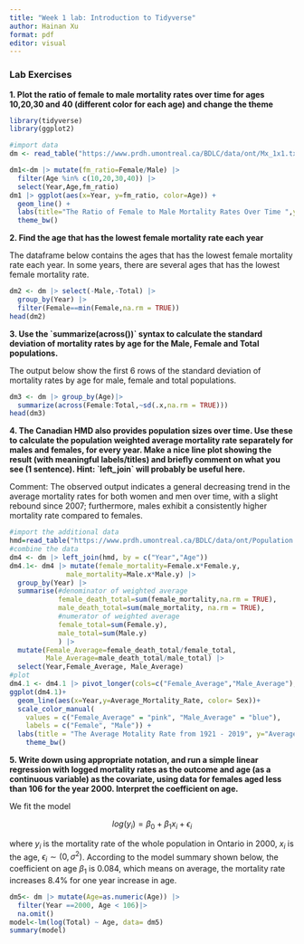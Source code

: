 ```yaml
---
title: "Week 1 lab: Introduction to Tidyverse"
author: Hainan Xu
format: pdf
editor: visual
---
```


### Lab Exercises

**1. Plot the ratio of female to male mortality rates over time for ages 10,20,30 and 40 (different color for each age) and change the theme**

```r
library(tidyverse)
library(ggplot2)
```

```r
#import data
dm <- read_table("https://www.prdh.umontreal.ca/BDLC/data/ont/Mx_1x1.txt", skip = 2, col_types = "dcddd")
```
```r
dm1<-dm |> mutate(fm_ratio=Female/Male) |> 
  filter(Age %in% c(10,20,30,40)) |> 
  select(Year,Age,fm_ratio) 
dm1 |> ggplot(aes(x=Year, y=fm_ratio, color=Age)) +
  geom_line() +
  labs(title="The Ratio of Female to Male Mortality Rates Over Time ",y="Ratio of Female to Male Mortality Rates" )+
  theme_bw()
```

**2. Find the age that has the lowest female mortality rate each year**

The dataframe below contains the ages that has the lowest female mortality rate each year. In some years, there are several ages that has the lowest female mortality rate.

```r
dm2 <- dm |> select(-Male,-Total) |>  
  group_by(Year) |>  
  filter(Female==min(Female,na.rm = TRUE))
head(dm2)
```

**3. Use the \`summarize(across())\` syntax to calculate the standard deviation of mortality rates by age for the Male, Female and Total populations.**

The output below show the first 6 rows of the standard deviation of mortality rates by age for male, female and total populations.

```r
dm3 <- dm |> group_by(Age)|> 
  summarize(across(Female:Total,~sd(.x,na.rm = TRUE)))
head(dm3)
```

**4. The Canadian HMD also provides population sizes over time. Use these to calculate the population weighted average mortality rate separately for males and females, for every year. Make a nice line plot showing the result (with meaningful labels/titles) and briefly comment on what you see (1 sentence). Hint: \`left_join\` will probably be useful here.**

Comment: The observed output indicates a general decreasing trend in the average mortality rates for both women and men over time, with a slight rebound since 2007; furthermore, males exhibit a consistently higher mortality rate compared to females.

```r
#import the additional data
hmd=read_table("https://www.prdh.umontreal.ca/BDLC/data/ont/Population.txt",skip = 2, col_types = "dcddd")
#combine the data
dm4 <- dm |> left_join(hmd, by = c("Year","Age"))
dm4.1<- dm4 |> mutate(female_mortality=Female.x*Female.y,
              male_mortality=Male.x*Male.y) |>
  group_by(Year) |>
  summarise(#denominator of weighted average 
            female_death_total=sum(female_mortality,na.rm = TRUE),
            male_death_total=sum(male_mortality, na.rm = TRUE),
            #numerator of weighted average
            female_total=sum(Female.y),
            male_total=sum(Male.y)
            ) |>
  mutate(Female_Average=female_death_total/female_total,
         Male_Average=male_death_total/male_total) |>
  select(Year,Female_Average, Male_Average)
#plot
dm4.1 <- dm4.1 |> pivot_longer(cols=c("Female_Average","Male_Average"), names_to = "Sex", values_to="Average_Mortality_Rate")
ggplot(dm4.1)+
  geom_line(aes(x=Year,y=Average_Mortality_Rate, color= Sex))+
  scale_color_manual(
    values = c("Female_Average" = "pink", "Male_Average" = "blue"),
    labels = c("Female", "Male")) +
  labs(title = "The Average Motality Rate from 1921 - 2019", y="Average Mortality Rate")+
    theme_bw()
```

**5. Write down using appropriate notation, and run a simple linear regression with logged mortality rates as the outcome and age (as a continuous variable) as the covariate, using data for females aged less than 106 for the year 2000. Interpret the coefficient on age.**

We fit the model

$$
log(y_i)= \beta_0 +\beta_1 x_i+\epsilon_i
$$

where $y_i$ is the mortality rate of the whole population in Ontario in 2000, $x_i$ is the age, $\epsilon_i\sim (0,\sigma^2)$. According to the model summary shown below, the coefficient on age $\beta_1$ is 0.084, which means on average, the mortality rate increases $8.4\%$ for one year increase in age.

```r
dm5<- dm |> mutate(Age=as.numeric(Age)) |> 
  filter(Year ==2000, Age < 106)|> 
  na.omit()
model<-lm(log(Total) ~ Age, data= dm5)
summary(model)
```
